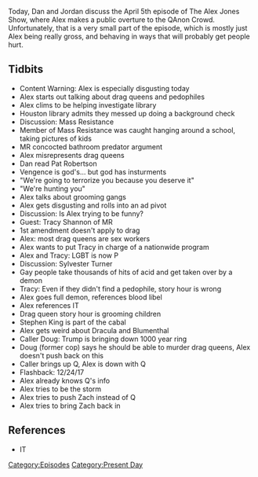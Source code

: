 {{Episode
    | title           = April 5, 2019
    | caption         = [https://knowledgefight.libsyn.com/knowledge-fight-april-5-2019 Listen to this episode on Libsyn]
    | episodeNumber   = 282
    | length          = 01:49:12
    | airDate         = April 10, 2019
    | coverageDate    = April 5, 2019
    | episodeType     = [[:Category:Present Day|Present Day]]
    | appearance      = [[Pat Robertson]], [[Tracy Shannon]], [[Sylvester Turner]], [[Stephen King]], [[Blumenthal]], [[Caller Doug]], [[Zach from Space Command]]
    | previousEpisode = [[281: April 4, 2019]]
    | nextEpisode     = [[283: January 4-6, 2013]]
}}

{{Stub}}

Today, Dan and Jordan discuss the April 5th episode of The Alex Jones Show, where Alex makes a public overture to the QAnon Crowd. Unfortunately, that is a very small part of the episode, which is mostly just Alex being really gross, and behaving in ways that will probably get people hurt.

==Tidbits==

*Content Warning: Alex is especially disgusting today
*Alex starts out talking about drag queens and pedophiles
*Alex clims to be helping investigate library
*Houston library admits they messed up doing a background check
*Discussion: Mass Resistance
*Member of Mass Resistance was caught hanging around a school, taking pictures of kids
*MR concocted bathroom predator argument
*Alex misrepresents drag queens
*Dan read Pat Robertson
*Vengence is god's... but god has insturments
*"We're going to terrorize you because you deserve it"
*"We're hunting you"
*Alex talks about grooming gangs
*Alex gets disgusting and rolls into an ad pivot
*Discussion: Is Alex trying to be funny?
*Guest: Tracy Shannon of MR
*1st amendment doesn't apply to drag
*Alex: most drag queens are sex workers
*Alex wants to put Tracy in charge of a nationwide program
*Alex and Tracy: LGBT is now P
*Discussion: Sylvester Turner
*Gay people take thousands of hits of acid and get taken over by a demon
*Tracy: Even if they didn't find a pedophile, story hour is wrong
*Alex goes full demon, references blood libel
*Alex references IT
*Drag queen story hour is grooming children
*Stephen King is part of the cabal
*Alex gets weird about Dracula and Blumenthal
*Caller Doug: Trump is bringing down 1000 year ring
*Doug (former cop) says he should be able to murder drag queens, Alex doesn't push back on this
*Caller brings up Q, Alex is down with Q
*Flashback: 12/24/17
*Alex already knows Q's info
*Alex tries to be the storm
*Alex tries to push Zach instead of Q
*Alex tries to bring Zach back in

==References==

*IT

[[Category:Episodes]]
[[Category:Present Day]]
